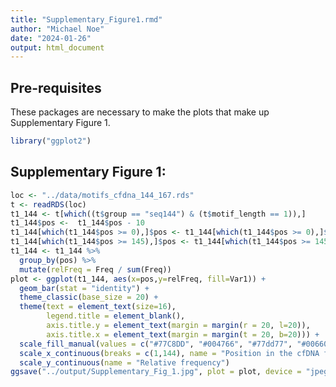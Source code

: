 ```yaml
---
title: "Supplementary_Figure1.rmd"
author: "Michael Noe"
date: "2024-01-26"
output: html_document
---
```


## Pre-requisites

These packages are necessary to make the plots that make up Supplementary Figure 1.

```r
library("ggplot2")
```


## Supplementary Figure 1: 

```r
loc <- "../data/motifs_cfdna_144_167.rds"
t <- readRDS(loc)
t1_144 <- t[which((t$group == "seq144") & (t$motif_length == 1)),]
t1_144$pos <-  t1_144$pos - 10
t1_144[which(t1_144$pos >= 0),]$pos <- t1_144[which(t1_144$pos >= 0),]$pos + 1
t1_144[which(t1_144$pos >= 145),]$pos <- t1_144[which(t1_144$pos >= 145),]$pos + 1
t1_144 <- t1_144 %>%
  group_by(pos) %>%
  mutate(relFreq = Freq / sum(Freq))
plot <- ggplot(t1_144, aes(x=pos,y=relFreq, fill=Var1)) +
  geom_bar(stat = "identity") +
  theme_classic(base_size = 20) +
  theme(text = element_text(size=16),
        legend.title = element_blank(),
        axis.title.y = element_text(margin = margin(r = 20, l=20)),
        axis.title.x = element_text(margin = margin(t = 20, b=20))) +
  scale_fill_manual(values = c("#77C8DD", "#004766", "#77dd77", "#00660a")) +
  scale_x_continuous(breaks = c(1,144), name = "Position in the cfDNA fragment") +
  scale_y_continuous(name = "Relative frequency")
ggsave("../output/Supplementary_Fig_1.jpg", plot = plot, device = "jpeg",width = 20, height=12,units = "in", dpi=300)
```
